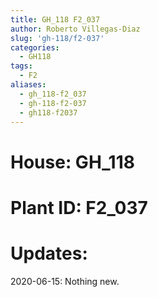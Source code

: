 ```yaml
---
title: GH_118 F2_037
author: Roberto Villegas-Diaz
slug: 'gh-118/f2-037'
categories:
  - GH118
tags:
  - F2
aliases:
  - gh_118-f2_037
  - gh-118-f2-037
  - gh118-f2037
---
```


# **House**: GH_118
# **Plant ID**: F2_037
# **Updates**: 
2020-06-15: Nothing new.
